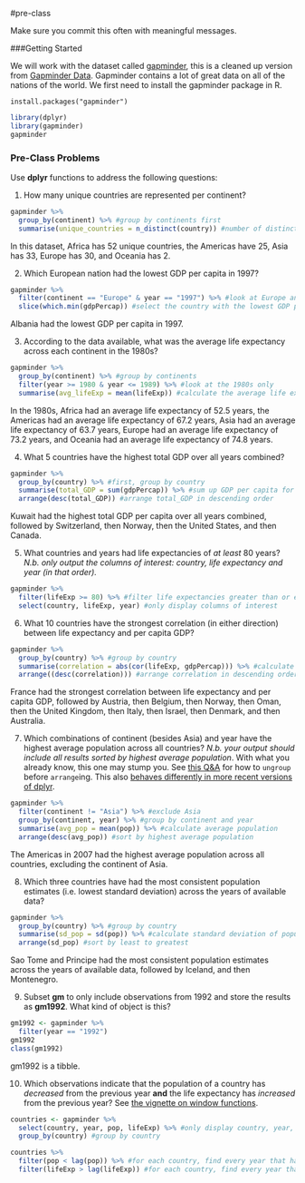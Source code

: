 #pre-class


Make sure you commit this often with meaningful messages. 


###Getting Started


We will work with the dataset called [gapminder](https://github.com/jennybc/gapminder), this is a cleaned up version from [Gapminder Data](http://www.gapminder.org/data/). Gapminder contains a lot of great data on all of the nations of the world. We first need to install the gapminder package in R. 

```
install.packages("gapminder")
```

```r

library(dplyr)
library(gapminder)
gapminder
```



### Pre-Class Problems

Use **dplyr** functions to address the following questions:

1. How many unique countries are represented per continent?
```r
gapminder %>%
  group_by(continent) %>% #group by continents first
  summarise(unique_countries = n_distinct(country)) #number of distinct countries by continent
```
In this dataset, Africa has 52 unique countries, the Americas have 25, Asia has 33, Europe has 30, and Oceania has 2.

2. Which European nation had the lowest GDP per capita in 1997?
```r
gapminder %>%
  filter(continent == "Europe" & year == "1997") %>% #look at Europe and 1997 only
  slice(which.min(gdpPercap)) #select the country with the lowest GDP per capita
```
Albania had the lowest GDP per capita in 1997.

3. According to the data available, what was the average life expectancy across each continent in the 1980s?
```r
gapminder %>%
  group_by(continent) %>% #group by continents
  filter(year >= 1980 & year <= 1989) %>% #look at the 1980s only
  summarise(avg_lifeExp = mean(lifeExp)) #calculate the average life expectancy
```
In the 1980s, Africa had an average life expectancy of 52.5 years, the Americas had an average life expectancy of 67.2 years, Asia had an average life expectancy of 63.7 years, Europe had an average life expectancy of 73.2 years, and Oceania had an average life expectancy of 74.8 years.

4. What 5 countries have the highest total GDP over all years combined?
```r
gapminder %>%
  group_by(country) %>% #first, group by country
  summarise(total_GDP = sum(gdpPercap)) %>% #sum up GDP per capita for each country
  arrange(desc(total_GDP)) #arrange total_GDP in descending order
```
Kuwait had the highest total GDP per capita over all years combined, followed by Switzerland, then Norway, then the United States, and then Canada.

5. What countries and years had life expectancies of _at least_ 80 years? _N.b. only output the columns of interest: country, life expectancy and year (in that order)._
```r
gapminder %>%
  filter(lifeExp >= 80) %>% #filter life expectancies greater than or equal to 80
  select(country, lifeExp, year) #only display columns of interest
```

6. What 10 countries have the strongest correlation (in either direction) between life expectancy and per capita GDP?
```r
gapminder %>%
  group_by(country) %>% #group by country
  summarise(correlation = abs(cor(lifeExp, gdpPercap))) %>% #calculate the absolute value of correlation between life expectancy and per capita GDP
  arrange((desc(correlation))) #arrange correlation in descending order
```
France had the strongest correlation between life expectancy and per capita GDP, followed by Austria, then Belgium, then Norway, then Oman, then the United Kingdom, then Italy, then Israel, then Denmark, and then Australia.

7. Which combinations of continent (besides Asia) and year have the highest average population across all countries? _N.b. your output should include all results sorted by highest average population_. With what you already know, this one may stump you. See [this Q&A](http://stackoverflow.com/q/27207963/654296) for how to `ungroup` before `arrange`ing. This also [behaves differently in more recent versions of dplyr](https://github.com/hadley/dplyr/releases/tag/v0.5.0).
```r
gapminder %>%
  filter(continent != "Asia") %>% #exclude Asia
  group_by(continent, year) %>% #group by continent and year
  summarise(avg_pop = mean(pop)) %>% #calculate average population 
  arrange(desc(avg_pop)) #sort by highest average population
```
The Americas in 2007 had the highest average population across all countries, excluding the continent of Asia.

8. Which three countries have had the most consistent population estimates (i.e. lowest standard deviation) across the years of available data?
```r
gapminder %>%
  group_by(country) %>% #group by country
  summarise(sd_pop = sd(pop)) %>% #calculate standard deviation of population estimates
  arrange(sd_pop) #sort by least to greatest
```
Sao Tome and Principe had the most consistent population estimates across the years of available data, followed by Iceland, and then Montenegro.

9. Subset **gm** to only include observations from 1992 and store the results as **gm1992**. What kind of object is this?
```r
gm1992 <- gapminder %>%
  filter(year == "1992")
gm1992
class(gm1992)
```
gm1992 is a tibble.

10. Which observations indicate that the population of a country has *decreased* from the previous year **and** the life expectancy has *increased* from the previous year? See [the vignette on window functions](https://cran.r-project.org/web/packages/dplyr/vignettes/window-functions.html).
```r
countries <- gapminder %>%
  select(country, year, pop, lifeExp) %>% #only display country, year, pop and lifeExp
  group_by(country) #group by country

countries %>%
  filter(pop < lag(pop)) %>% #for each country, find every year that had a smaller population size than the previous year
  filter(lifeExp > lag(lifeExp)) #for each country, find every year that had a greater life expectancy than the previous year
```